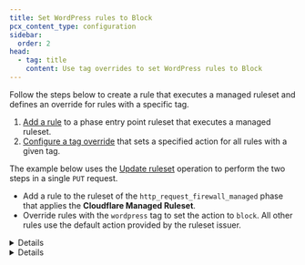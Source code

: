 ```yaml
---
title: Set WordPress rules to Block
pcx_content_type: configuration
sidebar:
  order: 2
head:
  - tag: title
    content: Use tag overrides to set WordPress rules to Block
---
```



Follow the steps below to create a rule that executes a managed ruleset and defines an override for rules with a specific tag.

1. [Add a rule](/ruleset-engine/basic-operations/deploy-rulesets/) to a phase entry point ruleset that executes a managed ruleset.
2. [Configure a tag override](/ruleset-engine/managed-rulesets/override-managed-ruleset/) that sets a specified action for all rules with a given tag.

The example below uses the [Update ruleset](/ruleset-engine/rulesets-api/update/) operation to perform the two steps in a single `PUT` request.

- Add a rule to the ruleset of the `http_request_firewall_managed` phase that applies the **Cloudflare Managed Ruleset**.
- Override rules with the `wordpress` tag to set the action to `block`. All other rules use the default action provided by the ruleset issuer.

<Details header="Example: Use tag overrides to set WordPress rules to Block at the zone level">

```bash
curl --request PUT \
https://api.cloudflare.com/client/v4/zones/{zone_id}/rulesets/phases/http_request_firewall_managed/entrypoint \
--header "Authorization: Bearer <API_TOKEN>" \
--header "Content-Type: application/json" \
--data '{
  "rules": [
    {
      "action": "execute",
      "expression": "true",
      "action_parameters": {
        "id": "<MANAGED_RULESET_ID>",
        "overrides": {
          "categories": [
            {
              "category": "wordpress",
              "action": "block"
            }
          ]
        }
      }
    }
  ]
}'
```

</Details>

<Details header="Example: Use tag overrides to set WordPress rules to Block at the account level">

```bash
curl --request PUT \
https://api.cloudflare.com/client/v4/accounts/{account_id}/rulesets/phases/http_request_firewall_managed/entrypoint \
--header "Authorization: Bearer <API_TOKEN>" \
--header "Content-Type: application/json" \
--data '{
  "rules": [
    {
      "action": "execute",
      "expression": "cf.zone.name eq \"example.com\" and cf.zone.plan eq \"ENT\"",
      "action_parameters": {
        "id": "<MANAGED_RULESET_ID>",
        "overrides": {
          "categories": [
            {
              "category": "wordpress",
              "action": "block"
            }
          ]
        }
      }
    }
  ]
}'
```

</Details>
